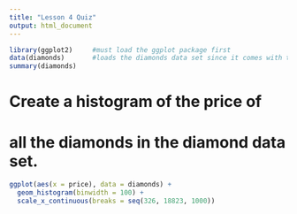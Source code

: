 ```yaml
---
title: "Lesson 4 Quiz"
output: html_document
---
```

```r
library(ggplot2)     #must load the ggplot package first
data(diamonds)       #loads the diamonds data set since it comes with the ggplot package
summary(diamonds)
```
# Create a histogram of the price of
# all the diamonds in the diamond data set.
```r
ggplot(aes(x = price), data = diamonds) +
  geom_histogram(binwidth = 100) +
  scale_x_continuous(breaks = seq(326, 18823, 1000))
```

